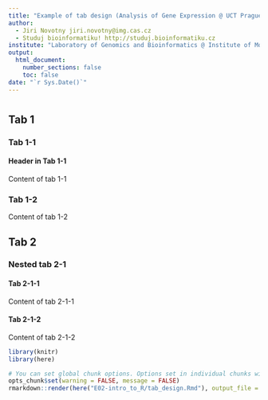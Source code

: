 ```yaml
---
title: "Example of tab design (Analysis of Gene Expression @ UCT Prague)"
author:
  - Jiri Novotny jiri.novotny@img.cas.cz
  - Studuj bioinformatiku! http://studuj.bioinformatiku.cz
institute: "Laboratory of Genomics and Bioinformatics @ Institute of Molecular Genetics of the ASCR"
output:
  html_document:
    number_sections: false
    toc: false
date: "`r Sys.Date()`"
---
```


<!--
To convert a header to tab, place {.tabset} behind.
We won't name the first header - it will just be a "root" for our tabs.
-->

# {.tabset}

## Tab 1 {.tabset}

### Tab 1-1

<!-- You can use regular headers inside tabs -->
#### Header in Tab 1-1

Content of tab 1-1

### Tab 1-2

Content of tab 1-2

## Tab 2 {.tabset}

### Nested tab 2-1 {.tabset}

#### Tab 2-1-1

Content of tab 2-1-1

#### Tab 2-1-2

Content of tab 2-1-2

```r
library(knitr)
library(here)

# You can set global chunk options. Options set in individual chunks will override this.
opts_chunk$set(warning = FALSE, message = FALSE)
rmarkdown::render(here("E02-intro_to_R/tab_design.Rmd"), output_file = here("E02-intro_to_R/tab_design.html"))
```
